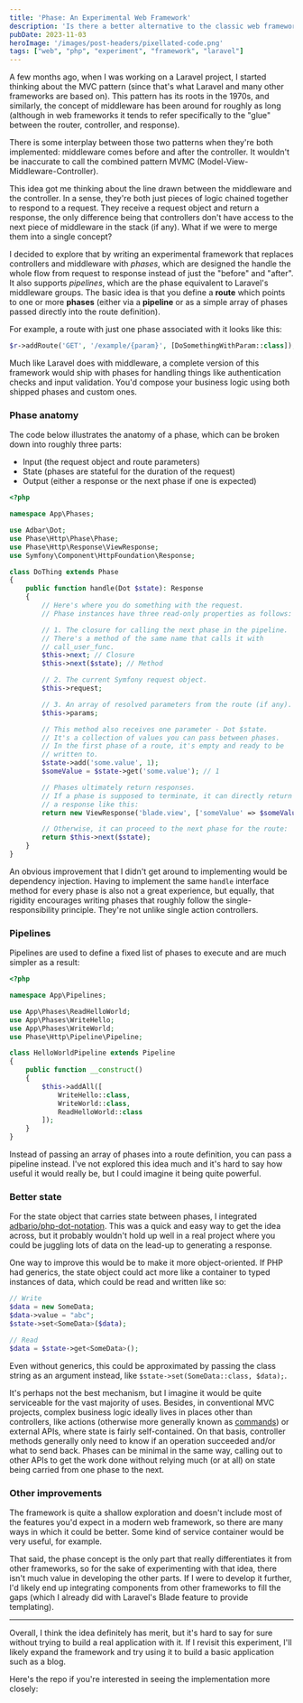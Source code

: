 ```yaml
---
title: 'Phase: An Experimental Web Framework'
description: 'Is there a better alternative to the classic web framework?'
pubDate: 2023-11-03
heroImage: '/images/post-headers/pixellated-code.png'
tags: ["web", "php", "experiment", "framework", "laravel"]
---
```


A few months ago, when I was working on a Laravel project, I started thinking about the MVC pattern (since that's what Laravel and many other frameworks are based on). This pattern has its roots in the 1970s, and similarly, the concept of middleware has been around for roughly as long (although in web frameworks it tends to refer specifically to the "glue" between the router, controller, and response).

There is some interplay between those two patterns when they're both implemented: middleware comes before and after the controller. It wouldn't be inaccurate to call the combined pattern MVMC (Model-View-Middleware-Controller).

This idea got me thinking about the line drawn between the middleware and the controller. In a sense, they're both just pieces of logic chained together to respond to a request. They receive a request object and return a response, the only difference being that controllers don't have access to the next piece of middleware in the stack (if any). What if we were to merge them into a single concept?

I decided to explore that by writing an experimental framework that replaces controllers and middleware with _phases_, which are designed the handle the whole flow from request to response instead of just the "before" and "after". It also supports _pipelines_, which are the phase equivalent to Laravel's middleware groups. The basic idea is that you define a **route** which points to one or more **phases** (either via a **pipeline** or as a simple array of phases passed directly into the route definition).

For example, a route with just one phase associated with it looks like this:

```php
$r->addRoute('GET', '/example/{param}', [DoSomethingWithParam::class]);
```

Much like Laravel does with middleware, a complete version of this framework would ship with phases for handling things like authentication checks and input validation. You'd compose your business logic using both shipped phases and custom ones.

### Phase anatomy

The code below illustrates the anatomy of a phase, which can be broken down into roughly three parts:

* Input (the request object and route parameters)
* State (phases are stateful for the duration of the request)
* Output (either a response or the next phase if one is expected)

```php
<?php

namespace App\Phases;

use Adbar\Dot;
use Phase\Http\Phase\Phase;
use Phase\Http\Response\ViewResponse;
use Symfony\Component\HttpFoundation\Response;

class DoThing extends Phase
{
    public function handle(Dot $state): Response
    {
        // Here's where you do something with the request.
        // Phase instances have three read-only properties as follows:

        // 1. The closure for calling the next phase in the pipeline.
        // There's a method of the same name that calls it with
        // call_user_func.
        $this->next; // Closure
        $this->next($state); // Method

        // 2. The current Symfony request object.
        $this->request;

        // 3. An array of resolved parameters from the route (if any).
        $this->params;

        // This method also receives one parameter - Dot $state.
        // It's a collection of values you can pass between phases.
        // In the first phase of a route, it's empty and ready to be
        // written to.
        $state->add('some.value', 1);
        $someValue = $state->get('some.value'); // 1

        // Phases ultimately return responses.
        // If a phase is supposed to terminate, it can directly return
        // a response like this:
        return new ViewResponse('blade.view', ['someValue' => $someValue]);

        // Otherwise, it can proceed to the next phase for the route:
        return $this->next($state);
    }
}
```

An obvious improvement that I didn't get around to implementing would be dependency injection. Having to implement the same `handle` interface method for every phase is also not a great experience, but equally, that rigidity encourages writing phases that roughly follow the single-responsibility principle. They're not unlike single action controllers.

### Pipelines

Pipelines are used to define a fixed list of phases to execute and are much simpler as a result:

```php
<?php

namespace App\Pipelines;

use App\Phases\ReadHelloWorld;
use App\Phases\WriteHello;
use App\Phases\WriteWorld;
use Phase\Http\Pipeline\Pipeline;

class HelloWorldPipeline extends Pipeline
{
    public function __construct()
    {
        $this->addAll([
            WriteHello::class,
            WriteWorld::class,
            ReadHelloWorld::class
        ]);
    }
}
```

Instead of passing an array of phases into a route definition, you can pass a pipeline instead. I've not explored this idea much and it's hard to say how useful it would really be, but I could imagine it being quite powerful.

### Better state

For the state object that carries state between phases, I integrated [adbario/php-dot-notation](https://github.com/adbario/php-dot-notation). This was a quick and easy way to get the idea across, but it probably wouldn't hold up well in a real project where you could be juggling lots of data on the lead-up to generating a response.

One way to improve this would be to make it more object-oriented. If PHP had generics, the state object could act more like a container to typed instances of data, which could be read and written like so:

```php
// Write
$data = new SomeData;
$data->value = "abc";
$state->set<SomeData>($data);

// Read
$data = $state->get<SomeData>();
```

Even without generics, this could be approximated by passing the class string as an argument instead, like `$state->set(SomeData::class, $data);`.

It's perhaps not the best mechanism, but I imagine it would be quite serviceable for the vast majority of uses. Besides, in conventional MVC projects, complex business logic ideally lives in places other than controllers, like actions (otherwise more generally known as [commands](https://refactoring.guru/design-patterns/command)) or external APIs, where state is fairly self-contained. On that basis, controller methods generally only need to know if an operation succeeded and/or what to send back. Phases can be minimal in the same way, calling out to other APIs to get the work done without relying much (or at all) on state being carried from one phase to the next.

### Other improvements

The framework is quite a shallow exploration and doesn't include most of the features you'd expect in a modern web framework, so there are many ways in which it could be better. Some kind of service container would be very useful, for example.

That said, the phase concept is the only part that really differentiates it from other frameworks, so for the sake of experimenting with that idea, there isn't much value in developing the other parts. If I were to develop it further, I'd likely end up integrating components from other frameworks to fill the gaps (which I already did with Laravel's Blade feature to provide templating).

---

Overall, I think the idea definitely has merit, but it's hard to say for sure without trying to build a real application with it. If I revisit this experiment, I'll likely expand the framework and try using it to build a basic application such as a blog.

Here's the repo if you're interested in seeing the implementation more closely:

<OpenGraphSummary url="https://github.com/Riari/php-phase" saveImageAs="./php-phase.png" />